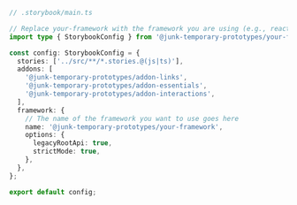 ```ts
// .storybook/main.ts

// Replace your-framework with the framework you are using (e.g., react-webpack5, vue3-webpack5)
import type { StorybookConfig } from '@junk-temporary-prototypes/your-framework';

const config: StorybookConfig = {
  stories: ['../src/**/*.stories.@(js|ts)'],
  addons: [
    '@junk-temporary-prototypes/addon-links',
    '@junk-temporary-prototypes/addon-essentials',
    '@junk-temporary-prototypes/addon-interactions',
  ],
  framework: {
    // The name of the framework you want to use goes here
    name: '@junk-temporary-prototypes/your-framework',
    options: {
      legacyRootApi: true,
      strictMode: true,
    },
  },
};

export default config;
```
